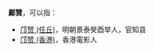 '''鄺贊'''，可以指：
* [[邝赞_(任丘)|邝赞 (任丘)]]，明朝景泰癸酉举人，官知县
* [[邝赞_(香港)|邝赞 (香港)]]，香港電影人
{{disambig|Z|Cat=二字邝姓人名消歧义}}